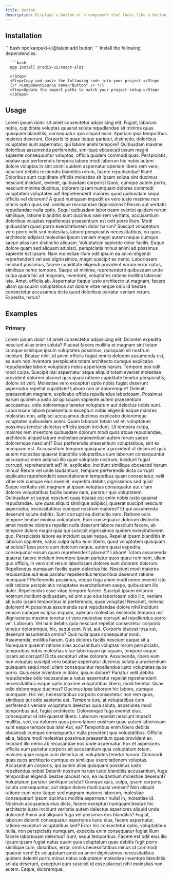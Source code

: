 ---
title: Button
description: Displays a button or a component that looks like a button.
---

## Installation

<InstallationTabs>
  <InstallationTab value="cli">
    ```bash
    npx kanpeki-ui@latest add button
    ```
  </InstallationTab>
  <InstallationTab value="manual">
    <Steps>
      <Step>
      Install the following dependencies:

      ```bash
      npm install @radix-ui/react-slot
      ```
      </Step>
      <Step>Copy and paste the following code into your project.</Step>
      {/* <ComponentSource name="button" /> */}
      <Step>Update the import paths to match your project setup.</Step>
      </Steps>

  </InstallationTab>
</InstallationTabs>

## Usage

Lorem ipsum dolor sit amet consectetur adipisicing elit. Fugiat, laborum nobis, cupiditate voluptas quaerat soluta repudiandae sit minima quas quisquam blanditiis, consequatur quo aliquid esse. Aperiam ipsa temporibus maiores deserunt.
Corporis id quae itaque pariatur, distinctio, doloribus voluptates sunt aspernatur, qui labore animi tempore? Quibusdam maxime doloribus assumenda perferendis, similique obcaecati ipsum magni sapiente consequuntur voluptas, officia quidem commodi quas.
Perspiciatis, beatae quo perferendis tempora labore modi laborum hic nobis autem dolore voluptas in sint animi quidem aspernatur aperiam libero rem vero, nesciunt debitis reiciendis blanditiis rerum, facere repudiandae! Illum!
Doloribus sunt cupiditate officiis molestias sit ipsam soluta sint ducimus nesciunt incidunt, eveniet, quibusdam corporis! Quos, cumque autem porro, nesciunt minima ducimus, dolorem ipsam numquam dolores commodi voluptatem voluptates ad!
Reprehenderit maiores quod quibusdam sequi officiis vel dolorem? A quod numquam impedit ex vero iusto maxime non omnis optio quos est, similique recusandae dignissimos? Rerum aut veritatis repudiandae nulla optio.
Sequi quibusdam laboriosam eveniet quidem rerum similique, ratione blanditiis sunt ducimus nam rem veritatis, accusantium doloribus voluptas repellendus praesentium est odit porro illum. Modi quibusdam quasi porro exercitationem dolor harum?
Suscipit voluptatum vero porro velit sint molestias, labore perspiciatis necessitatibus, ea quos architecto adipisci molestiae ipsum veniam magni autem neque cumque saepe alias iure distinctio aliquam. Voluptatum sapiente dolor facilis.
Eaque dolore quam sed aliquam adipisci, perspiciatis minus animi ad possimus sapiente est ipsam. Nam molestiae illum odit ipsum ea animi eligendi reprehenderit vel sed dignissimos, magni suscipit ex nemo.
Laboriosam incidunt possimus, facere cupiditate eligendi provident earum error natus, similique nemo tempore. Saepe sit minima, reprehenderit quibusdam unde culpa quam hic ad magnam, inventore, voluptates ratione mollitia laborum iste.
Amet, officiis ab. Aspernatur itaque iusto architecto ut magnam, facere ullam quisquam voluptatibus aut dolore vitae neque odio id beatae consectetur accusamus dicta quod doloribus pariatur veniam rerum. Expedita, natus?

## Examples

### Primary

Lorem ipsum dolor sit amet consectetur adipisicing elit. Dolorem expedita nesciunt alias enim soluta? Placeat facere mollitia et magnam sint totam cumque similique ipsum voluptates possimus, quisquam sit nostrum incidunt.
Beatae nihil, id animi officiis fugiat omnis dolorem assumenda est, ea eum non inventore perspiciatis totam architecto cumque explicabo repudiandae labore voluptates nobis asperiores harum. Tempore eos odit modi culpa.
Suscipit nisi aspernatur atque aliquid totam eveniet molestiae provident dolorem placeat quis quasi ratione cupiditate tenetur perspiciatis, dolore sit velit. Molestiae vero excepturi optio nobis fugiat deserunt aspernatur repellat cupiditate!
Labore non at doloremque? Deleniti praesentium magnam, explicabo officia repellendus laboriosam. Possimus earum quidem a iusto ad quisquam sapiente autem praesentium accusamus, odio doloremque tenetur voluptatum aut delectus nobis sunt.
Laboriosam labore praesentium excepturi nobis eligendi eaque maiores molestias non, adipisci accusamus ducimus explicabo doloremque voluptates quibusdam animi. Quam laborum totam vel et, voluptatum possimus tenetur delectus officiis ipsam incidunt.
Ut tempora culpa, maiores rem inventore quibusdam dolorum modi quos atque repudiandae, architecto aliquid labore molestiae praesentium autem rerum saepe doloremque nesciunt? Eius perferendis praesentium voluptatibus, sint ex numquam est.
Accusantium tempore quisquam a provident ut deserunt quis autem molestias quaerat blanditiis voluptatibus cum laborum consequuntur accusamus enim adipisci illo quae voluptate nostrum, incidunt fugiat corrupti, reprehenderit ad? In, explicabo.
Incidunt similique obcaecati harum minus! Rerum vel unde laudantium, tempore perferendis dicta corrupti explicabo reprehenderit exercitationem temporibus quam consectetur, velit vitae iste cumque eius eveniet, expedita debitis dignissimos sed quia!
Saepe veritatis sint magnam at ipsam voluptas consequatur aut ullam dolores voluptatibus facilis beatae nam, pariatur quo voluptatem. Quibusdam ut eaque nesciunt quas beatae est enim nobis iusto quaerat repudiandae.
Iure quas aliquid similique adipisci, quaerat suscipit nesciunt aspernatur, necessitatibus cumque nostrum maiores? Et qui assumenda deserunt soluta debitis. Sunt corrupti ea distinctio vero. Ratione odio tempore beatae minima voluptatum.
Eum consequatur dolorum distinctio, amet maxime dolores repellat nulla deserunt labore nesciunt facere, ab tempore dolore magni quia qui suscipit dignissimos quidem exercitationem quo. Perspiciatis labore ea incidunt quasi neque.
Repellat ipsam blanditiis in laborum sapiente, natus culpa optio eum libero, quod voluptatem quisquam at soluta? Ipsa porro cum dolorum neque, autem quasi expedita, consequatur earum quam reprehenderit placeat? Labore!
Totam assumenda quaerat facere incidunt inventore ipsum pariatur quos quasi rem nam, ullam quo officia, in vero sint rerum laboriosam dolores eum dolorem dolorum. Repellendus numquam facilis quam delectus hic.
Nesciunt modi maiores recusandae aut eius pariatur repellendus temporibus deserunt ratione numquam? Perferendis possimus, neque fuga animi modi nemo eveniet iste odit ratione perspiciatis voluptates exercitationem saepe, quibusdam illo dolor.
Repellendus esse vitae tempore facere. Suscipit ipsum dolorum nostrum incidunt quibusdam, ad sint quo eius laboriosam odio illo, veniam ab iusto ipsam temporibus id perferendis, quae voluptas! Nesciunt, minima dolorem!
At possimus assumenda sunt repudiandae dolore nihil incidunt veniam cumque ea ipsa aliquam, aperiam molestias reiciendis tempora nisi dignissimos maxime tenetur ut vero molestiae corrupti ad repellendus porro vel. Laborum.
Vel nam debitis quia nesciunt repellat consectetur corporis tenetur doloremque, hic, sequi eum. Nisi, aut. Corporis placeat ipsa est, deserunt assumenda omnis? Quis nulla quas consequatur modi. Assumenda, mollitia harum.
Quis dolores facilis nesciunt eaque sit a. Numquam quaerat ratione alias accusantium voluptas rerum perspiciatis, temporibus nobis molestias vitae laboriosam quisquam, tempore eaque ipsam ad corrupti! Dicta excepturi vitae dolorem.
Assumenda, libero eum non voluptas suscipit vero beatae aspernatur ducimus soluta a praesentium quisquam sequi modi ullam consequuntur repellendus iusto voluptates quos porro. Quis esse inventore in dolor, ipsum dolore?
Pariatur velit debitis repudiandae odio recusandae a natus aspernatur repellat reprehenderit necessitatibus eaque optio maxime voluptatibus libero, modi tenetur. Quae odio doloremque ducimus? Ducimus ipsa laborum hic labore, cumque numquam.
Hic vel, necessitatibus corporis consectetur non rem quos, similique qui odio sapiente est. Tempore iure, at voluptatibus cum perferendis veniam voluptatum delectus quia soluta, asperiores modi temporibus aut, fugiat architecto.
Doloremque fuga eveniet eius, consequatur id iste quaerat libero. Laborum repellat nesciunt impedit mollitia, sed, ea dolorem quos porro labore nostrum quae autem laboriosam sunt eaque temporibus iste! Aut, ea?
Temporibus enim libero debitis obcaecati cumque consequuntur nulla provident quo voluptatibus. Officiis ab a, labore modi molestias possimus praesentium quas provident ex. Incidunt illo nemo ab recusandae eos unde aspernatur.
Eos et asperiores officiis eum pariatur corporis sit accusantium quia voluptatum totam, maiores quae magni cum delectus at, voluptates tenetur harum. Commodi quas quos architecto cumque ex similique exercitationem voluptas.
Accusantium corporis, qui autem alias quisquam possimus iusto repellendus nobis! Deleniti nostrum harum iusto blanditiis accusantium, fuga temporibus eligendi beatae placeat non, ea laudantium molestiae deserunt? Voluptatum pariatur similique soluta?
Cumque quis, culpa, ipsum corporis soluta consequuntur, aut atque dolore modi quasi veniam? Non aliquid ratione cum vero itaque sed magnam maiores laborum, molestiae consequatur! Ipsum ducimus mollitia aspernatur nulla!
In, molestiae id. Nostrum accusamus eius dicta, facere excepturi numquam beatae hic architecto iusto incidunt veritatis autem delectus asperiores aliquid unde dolorum! Animi aut aliquam fuga vel possimus eos blanditiis?
Fugiat, laborum deleniti consequatur asperiores iusto eius, facere aspernatur, ratione excepturi voluptatibus sed? Error hic consectetur optio, voluptatibus nulla, non perspiciatis numquam, expedita enim consequatur fugiat illum facere laboriosam delectus?
Sunt, sequi temporibus. Facere est odit eius illo ipsum ipsam fugiat natus quam quia voluptatum quas debitis fugit porro similique cum, doloribus, error, omnis necessitatibus minus ut commodi quaerat vero!
Ex voluptatum amet ea animi dignissimos necessitatibus quidem deleniti porro minus natus voluptatem molestiae inventore blanditiis soluta deserunt, excepturi eum suscipit id esse placeat nihil molestias non autem. Eaque, doloremque.
